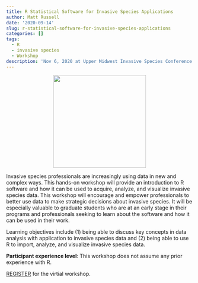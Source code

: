 ```yaml
---
title: R Statistical Software for Invasive Species Applications
author: Matt Russell
date: '2020-09-14'
slug: r-statistical-software-for-invasive-species-applications
categories: []
tags:
  - R
  - invasive species
  - Workshop
description: 'Nov 6, 2020 at Upper Midwest Invasive Species Conference (virtual workshop)'
---
```

<center>

 ![](https://www.umisc.net/uploads/1/0/7/5/10750703/editor/savethedate-umisc-online-2020-1.jpg?1590681866){width=250px}

 </center>
 
 
Invasive species professionals are increasingly using data in new and complex ways. This hands-on workshop will provide an introduction to R software and how it can be used to acquire, analyze, and visualize invasive species data. This workshop will encourage and empower professionals to better use data to make strategic decisions about invasive species. It will be especially valuable to graduate students who are at an early stage in their programs and professionals seeking to learn about the software and how it can be used in their work.

Learning objectives include (1) being able to discuss key concepts in data analysis with application to invasive species data and (2) being able to use R to import, analyze, and visualize invasive species data.

**Participant experience level**: This workshop does not assume any prior experience with R.

[REGISTER](https://events.eventzilla.net/e/umisc-workshop-r-statistical-software-for-invasive-species-applications-2138793680) for the virtial workshop.

